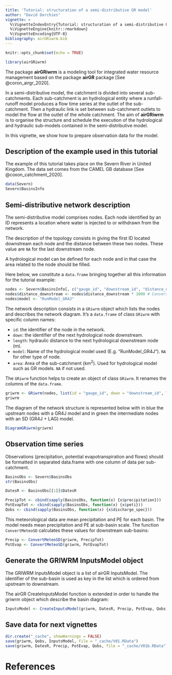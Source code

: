 ```yaml
---
title: 'Tutorial: structuration of a semi-distributive GR model'
author: "David Dorchies"
vignette: >
  %\VignetteIndexEntry{Tutorial: structuration of a semi-distributive GR model}
  %\VignetteEngine{knitr::rmarkdown}
  %\VignetteEncoding{UTF-8}
bibliography: airGRiwrm.bib
---
```


```r
knitr::opts_chunk$set(echo = TRUE)
```

```r
library(airGRiwrm)
```

The package **airGRiwrm** is a modeling tool for integrated water resource management based on the package **airGR** package [See @coron_airgr_2020].

In a semi-distributive model, the catchment is divided into several sub-catchments. Each sub-catchment is an hydrological entity where a runfall-runoff model produces a flow time series at the outlet of the sub-catchment. Then a hydraulic link is set between sub-catchment outlets to model the flow at the outlet of the whole catchment. The aim of **airGRiwrm** is to organise the structure and schedule the execution of the hydrological and hydraulic sub-models contained in the semi-distributive model.

In this vignette, we show how to prepare observation data for the model.

## Description of the example used in this tutorial

The example of this tutorial takes place on the Severn River in United Kingdom. The data set comes from the CAMEL GB database [See @coxon_catchment_2020].

```r
data(Severn)
Severn$BasinsInfo
```

## Semi-distributive network description

The semi-distributive model comprises nodes. Each node identified by an ID represents a location where water is injected to or withdrawn from the network. 

The description of the topology consists in giving the first ID located downstream each node and the distance between these two nodes. These value are `NA` for the last downstream node.

A hydrological model can be defined for each node and in that case the area related to the node should be filled.

Here below, we constitute a `data.frame` bringing together all this information for the tutorial example:

```r
nodes <- Severn$BasinsInfo[, c("gauge_id", "downstream_id", "distance_downstream", "area")]
nodes$distance_downstream <- nodes$distance_downstream * 1000 # Conversion km -> m
nodes$model <- "RunModel_GR4J"
```

The network description consists in a `GRiwrm` object which lists the nodes and describes the network diagram. It's a `data.frame` of class `GRiwrm` with specific column names:

- `id`: the identifier of the node in the network.
- `down`: the identifier of the next hydrological node downstream.
- `length`: hydraulic distance to the next hydrological downstream node (m).
- `model`: Name of the hydrological model used (E.g. "RunModel_GR4J"). `NA` for other type of node.
- `area`: Area of the sub-catchment (km<sup>2</sup>). Used for hydrological model such as GR models. `NA` if not used.


The `GRiwrm` function helps to create an object of class `GRiwrm`. It renames the columns of the `data.frame`.

```r
griwrm <- GRiwrm(nodes, list(id = "gauge_id", down = "downstream_id", length = "distance_downstream"))
griwrm
```

The diagram of the network structure is represented below with in blue the upstream nodes with a GR4J model and in green the intermediate nodes with an SD (GR4J + LAG) model.

```r
DiagramGRiwrm(griwrm)
```



## Observation time series

Observations (precipitation, potential evapotranspiration and flows) should be formatted in separated data.frame with one column of data per sub-catchment.

```r
BasinsObs <- Severn$BasinsObs
str(BasinsObs)
```


```r

DatesR <- BasinsObs[[1]]$DatesR

PrecipTot <- cbind(sapply(BasinsObs, function(x) {x$precipitation}))
PotEvapTot <- cbind(sapply(BasinsObs, function(x) {x$peti}))
Qobs <- cbind(sapply(BasinsObs, function(x) {x$discharge_spec}))
```

This meteorological data are mean precipitation and PE for each basin. The model needs mean precipitation and PE at sub-basin scale. The function `ConvertMeteoSD` calculates these values for downstream sub-basins:

```r
Precip <- ConvertMeteoSD(griwrm, PrecipTot)
PotEvap <- ConvertMeteoSD(griwrm, PotEvapTot)
```


## Generate the GRIWRM InputsModel object

The GRIWRM InputsModel object is a list of airGR InputsModel. The identifier of the sub-basin is used as key in the list which is ordered from upstream to downstream.

The airGR CreateInputsModel function is extended in order to handle the griwrm object which describe the basin diagram:


```r
InputsModel <- CreateInputsModel(griwrm, DatesR, Precip, PotEvap, Qobs)
```



## Save data for next vignettes

```r
dir.create("_cache", showWarnings = FALSE)
save(griwrm, Qobs, InputsModel, file = "_cache/V01.RData")
save(griwrm, DatesR, Precip, PotEvap, Qobs, file = "_cache/V01b.RData")
```

# References

